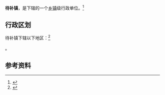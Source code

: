 {{中国乡级行政区|53/03/26/108/000}}

'''待补镇'''，是{{PRC admin/fullname|53/03/26/108/000|3}}下辖的一个[[乡镇|乡镇]]级行政单位。<ref>{{PRC admin/ref sgc|{{PRC admin/parent|53/03/26/108/000}}}}</ref>

== 行政区划 ==

待补镇下辖以下地区：<ref>{{PRC admin/ref sgc|53/03/26/108/000}}</ref>

{{PRC admin/children|53/03/26/108/000}}。

== 参考资料 ==

{{reflist}}

{{行政区划小作品}}
{{PRC admin/navcat|53/03/26/108/000}}
